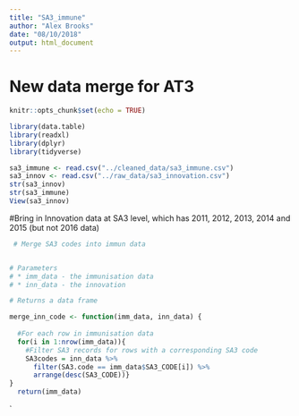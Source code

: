 ```yaml
---
title: "SA3_immune"
author: "Alex Brooks"
date: "08/10/2018"
output: html_document
---
```

# New data merge for AT3
```r
knitr::opts_chunk$set(echo = TRUE)

library(data.table)
library(readxl)
library(dplyr)
library(tidyverse)
```

```r
sa3_immune <- read.csv("../cleaned_data/sa3_immune.csv")
sa3_innov <- read.csv("../raw_data/sa3_innovation.csv")
str(sa3_innov)
str(sa3_immune)
View(sa3_innov)
```
 

#Bring in Innovation data at SA3 level, which has 2011, 2012, 2013, 2014 and 2015 (but not 2016 data)
 


```r
 # Merge SA3 codes into immun data


# Parameters
# * imm_data - the immunisation data
# * inn_data - the innovation

# Returns a data frame

merge_inn_code <- function(imm_data, inn_data) {
  
  #For each row in immunisation data
  for(i in 1:nrow(imm_data)){
    #Filter SA3 records for rows with a corresponding SA3 code
    SA3codes = inn_data %>%
      filter(SA3.code == imm_data$SA3_CODE[i]) %>%
      arrange(desc(SA3_CODE))}
}
  return(imm_data)
```

`